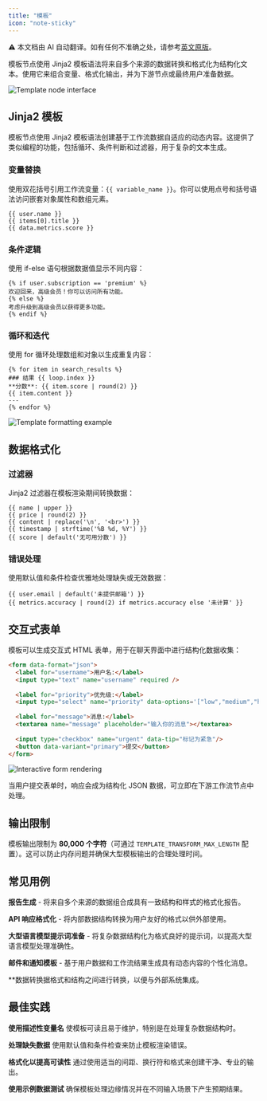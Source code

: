```yaml
---
title: "模板"
icon: "note-sticky"
---
```


<Note> ⚠️ 本文档由 AI 自动翻译。如有任何不准确之处，请参考[英文原版](/en/documentation/pages/nodes/template)。</Note>


模板节点使用 Jinja2 模板语法将来自多个来源的数据转换和格式化为结构化文本。使用它来组合变量、格式化输出，并为下游节点或最终用户准备数据。

<Frame caption="模板节点配置界面">
  <img src="https://assets-docs.dify.ai/2025/04/0838bb5c7e1d1a58ed30fcd9fc48920f.png" alt="Template node interface" />
</Frame>

## Jinja2 模板

模板节点使用 Jinja2 模板语法创建基于工作流数据自适应的动态内容。这提供了类似编程的功能，包括循环、条件判断和过滤器，用于复杂的文本生成。

### 变量替换

使用双花括号引用工作流变量：`{{ variable_name }}`。你可以使用点号和括号语法访问嵌套对象属性和数组元素。

```jinja2
{{ user.name }}
{{ items[0].title }}
{{ data.metrics.score }}
```

### 条件逻辑

使用 if-else 语句根据数据值显示不同内容：

```jinja2
{% if user.subscription == 'premium' %}
欢迎回来，高级会员！你可以访问所有功能。
{% else %}
考虑升级到高级会员以获得更多功能。
{% endif %}
```

### 循环和迭代

使用 for 循环处理数组和对象以生成重复内容：

```jinja2
{% for item in search_results %}
### 结果 {{ loop.index }}
**分数**: {{ item.score | round(2) }}
{{ item.content }}
---
{% endfor %}
```

<Frame caption="模板处理知识检索结果">
  <img src="https://assets-docs.dify.ai/2025/04/0ae3f13cf725cb2c52c72cc354e592ee.png" alt="Template formatting example" />
</Frame>

## 数据格式化

### 过滤器

Jinja2 过滤器在模板渲染期间转换数据：

```jinja2
{{ name | upper }}
{{ price | round(2) }}
{{ content | replace('\n', '<br>') }}
{{ timestamp | strftime('%B %d, %Y') }}
{{ score | default('无可用分数') }}
```

### 错误处理

使用默认值和条件检查优雅地处理缺失或无效数据：

```jinja2
{{ user.email | default('未提供邮箱') }}
{{ metrics.accuracy | round(2) if metrics.accuracy else '未计算' }}
```

## 交互式表单

模板可以生成交互式 HTML 表单，用于在聊天界面中进行结构化数据收集：

```html
<form data-format="json">
  <label for="username">用户名:</label>
  <input type="text" name="username" required />
  
  <label for="priority">优先级:</label>
  <input type="select" name="priority" data-options='["low","medium","high"]'/>
  
  <label for="message">消息:</label>
  <textarea name="message" placeholder="输入你的消息"></textarea>
  
  <input type="checkbox" name="urgent" data-tip="标记为紧急"/>
  <button data-variant="primary">提交</button>
</form>
```

<Frame caption="在聊天界面中渲染的交互式表单">
  <img src="https://assets-docs.dify.ai/2025/04/9d24e9cfa3cdde00e4eee15bd4bbea76.png" alt="Interactive form rendering" />
</Frame>

当用户提交表单时，响应会成为结构化 JSON 数据，可立即在下游工作流节点中处理。

## 输出限制

模板输出限制为 **80,000 个字符**（可通过 `TEMPLATE_TRANSFORM_MAX_LENGTH` 配置）。这可以防止内存问题并确保大型模板输出的合理处理时间。

## 常见用例

**报告生成** - 将来自多个来源的数据组合成具有一致结构和样式的格式化报告。

**API 响应格式化** - 将内部数据结构转换为用户友好的格式以供外部使用。

**大型语言模型提示词准备** - 将复杂数据结构化为格式良好的提示词，以提高大型语言模型处理准确性。

**邮件和通知模板** - 基于用户数据和工作流结果生成具有动态内容的个性化消息。

**数据转换据格式和结构之间进行转换，以便与外部系统集成。

## 最佳实践

**使用描述性变量名** 使模板可读且易于维护，特别是在处理复杂数据结构时。

**处理缺失数据** 使用默认值和条件检查来防止模板渲染错误。

**格式化以提高可读性** 通过使用适当的间距、换行符和格式来创建干净、专业的输出。

**使用示例数据测试** 确保模板处理边缘情况并在不同输入场景下产生预期结果。

